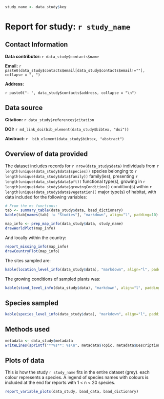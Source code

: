 ```r
study_name <- data_study$key
```

# Report for study: `r study_name`

## Contact Information

**Data contributor:** `r data_study$contacts$name`

**Email:** `r paste0(data_study$contacts$email[data_study$contacts$email!=""], collapse = ", ")`

**Address:**

`r paste0("- ", data_study$contacts$address, collapse = "\n")`

## Data source

**Citation:** `r data_study$references$citation`

**DOI:** `r md_link_doi(bib_element(data_study$bibtex, "doi"))`

**Abstract:** `r  bib_element(data_study$bibtex, "abstract")`

## Overview of data provided

The dataset includes records for `r nrow(data_study$data)` individuals from `r length(unique(data_study$data$species))` species belonging to `r length(unique(data_study$data$family))` family(ies), presenting `r length(unique(data_study$data$pft))` functional type(s), growing in `r length(unique(data_study$data$growingCondition))` condition(s) within `r length(unique(data_study$data$vegetation))` major type(s) of habitat, with data included for the following variables:

```r
# From the ms functions:
tab <- summary_table(data_study$data, baad_dictionary)
kable(tab[names(tab) != "Studies"], "markdown", align="l", padding=10)
```

```r
map_info <- prep_map_info(data_study$data, study_name)
drawWorldPlot(map_info)
```

And locally within the country:

```r
report_missing_info(map_info)
drawCountryPlot(map_info)
```

The sites sampled are:

```r
kable(location_level_info(data_study$data), "markdown", align="l", padding=2)
```

The growing conditions of sampled plants was:

```r
kable(stand_level_info(data_study$data), "markdown", align="l", padding=2)
```

## Species sampled

```r
kable(species_level_info(data_study$data), "markdown", align="l", padding=2)
```

## Methods used

```r
metadata <- data_study$metadata
writeLines(sprintf("**%s**: %s\n", metadata$Topic, metadata$Description))
```

## Plots of data

This is how the study `r study_name` fits in the entire dataset (grey). each colour represents a species. A legend of species names with colours is included at the end for reports with 1 < n < 20 species.

```r
report_variable_plots(data_study, baad_data, baad_dictionary)
```
